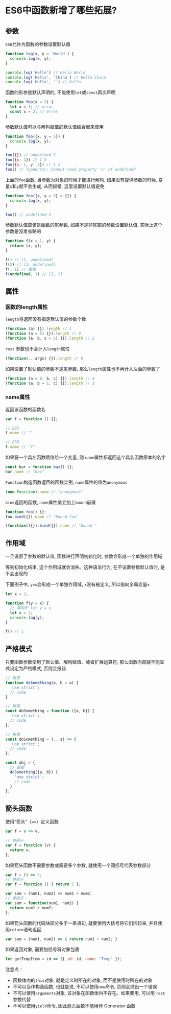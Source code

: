 # ES6中函数新增了哪些拓展?

## 参数

`ES6`允许为函数的参数设置默认值

```js showLineNumbers copy
function log(x, y = 'World') {
  console.log(x, y);
}

console.log('Hello') // Hello World
console.log('Hello', 'China') // Hello China
console.log('Hello', '') // Hello
```

函数的形参是默认声明的, 不能使用`let`或`const`再次声明

```js showLineNumbers copy
function foo(x = 5) {
  let x = 1; // error
  const x = 2; // error
}
```

参数默认值可以与解构赋值的默认值结合起来使用

```js showLineNumbers copy
function foo({x, y = 5}) {
  console.log(x, y);
}

foo({}) // undefined 5
foo({x: 1}) // 1 5
foo({x: 1, y: 2}) // 1 2
foo() // TypeError: Cannot read property 'x' of undefined
```

上面的`foo`函数, 当参数为对象的时候才能进行解构, 如果没有提供参数的时候, 变量`x`和`y`就不会生成, 从而报错, 这里设置默认值避免

```js showLineNumbers copy
function foo({x, y = 5} = {}) {
  console.log(x, y);
}

foo() // undefined 5
```

参数默认值应该是函数的尾参数, 如果不是非尾部的参数设置默认值, 实际上这个参数是没发省略的

```javascript
function f(x = 1, y) {
  return [x, y];
}

f() // [1, undefined]
f(2) // [2, undefined]
f(, 1) // 报错
f(undefined, 1) // [1, 1]
```



## 属性

### 函数的length属性

`length`将返回没有指定默认值的参数个数

```js showLineNumbers copy
(function (a) {}).length // 1
(function (a = 5) {}).length // 0
(function (a, b, c = 5) {}).length // 2
```

`rest` 参数也不会计入`length`属性

```js showLineNumbers copy
(function(...args) {}).length // 0
```

如果设置了默认值的参数不是尾参数, 那么`length`属性也不再计入后面的参数了

```js showLineNumbers copy
(function (a = 0, b, c) {}).length // 0
(function (a, b = 1, c) {}).length // 1
```

### name属性

返回该函数的函数名

```js showLineNumbers copy
var f = function () {};

// ES5
f.name // ""

// ES6
f.name // "f"
```

如果将一个具名函数赋值给一个变量, 则 `name`属性都返回这个具名函数原本的名字

```js showLineNumbers copy
const bar = function baz() {};
bar.name // "baz"
```

`Function`构造函数返回的函数实例, `name`属性的值为`anonymous`

```javascript
(new Function).name // "anonymous"
```

`bind`返回的函数, `name`属性值会加上`bound`前缀

```js showLineNumbers copy
function foo() {};
foo.bind({}).name // "bound foo"

(function(){}).bind({}).name // "bound "
```

## 作用域

一旦设置了参数的默认值, 函数进行声明初始化时, 参数会形成一个单独的作用域

等到初始化结束, 这个作用域就会消失。这种语法行为, 在不设置参数默认值时, 是不会出现的

下面例子中, `y=x`会形成一个单独作用域, `x`没有被定义, 所以指向全局变量`x`

```js showLineNumbers copy
let x = 1;

function f(y = x) { 
  // 等同于 let y = x  
  let x = 2; 
  console.log(y);
}

f() // 1
```

## 严格模式

只要函数参数使用了默认值、解构赋值、或者扩展运算符, 那么函数内部就不能显式设定为严格模式, 否则会报错

```js showLineNumbers copy
// 报错
function doSomething(a, b = a) {
  'use strict';
  // code
}

// 报错
const doSomething = function ({a, b}) {
  'use strict';
  // code
};

// 报错
const doSomething = (...a) => {
  'use strict';
  // code
};

const obj = {
  // 报错
  doSomething({a, b}) {
    'use strict';
    // code
  }
};
```

## 箭头函数

使用“箭头”（`=>`）定义函数

```js showLineNumbers copy
var f = v => v;

// 等同于
var f = function (v) {
  return v;
};
```

如果箭头函数不需要参数或需要多个参数, 就使用一个圆括号代表参数部分

```js showLineNumbers copy
var f = () => 5;
// 等同于
var f = function () { return 5 };

var sum = (num1, num2) => num1 + num2;
// 等同于
var sum = function(num1, num2) {
  return num1 + num2;
};
```

如果箭头函数的代码块部分多于一条语句, 就要使用大括号将它们括起来, 并且使用`return`语句返回

```js showLineNumbers copy
var sum = (num1, num2) => { return num1 + num2; }
```

如果返回对象, 需要加括号将对象包裹

```js showLineNumbers copy
let getTempItem = id => ({ id: id, name: "Temp" });
```

注意点：

- 函数体内的`this`对象, 就是定义时所在的对象, 而不是使用时所在的对象
- 不可以当作构造函数, 也就是说, 不可以使用`new`命令, 否则会抛出一个错误
- 不可以使用`arguments`对象, 该对象在函数体内不存在。如果要用, 可以用 `rest` 参数代替
- 不可以使用`yield`命令, 因此箭头函数不能用作 Generator 函数
